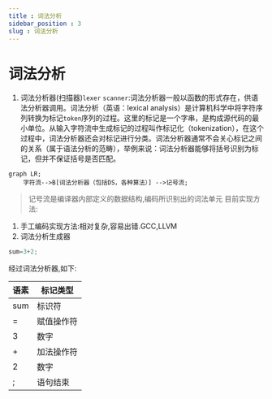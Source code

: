 ```yaml
---
title : 词法分析
sidebar_position : 3
slug : 词法分析
---
```

# 词法分析

1. 词法分析器(扫描器)`lexer` `scanner`:词法分析器一般以函数的形式存在，供语法分析器调用。词法分析（英语：lexical analysis）是计算机科学中将字符序列转换为标记`token`序列的过程。这里的标记是一个字串，是构成源代码的最小单位。从输入字符流中生成标记的过程叫作标记化（tokenization），在这个过程中，词法分析器还会对标记进行分类。词法分析器通常不会关心标记之间的关系（属于语法分析的范畴），举例来说：词法分析器能够将括号识别为标记，但并不保证括号是否匹配。

```mermaid
graph LR;
    字符流-->B[词法分析器（包括DS，各种算法）] -->记号流;
```

> 记号流是编译器内部定义的数据结构,编码所识别出的词法单元
目前实现方法:
1. 手工编码实现方法:相对复杂,容易出错.GCC,LLVM
2. 词法分析生成器
```cpp
sum=3+2;
```
经过词法分析器,如下:


|语素|	标记类型|
|-|-|
|sum	|标识符|
|=	|赋值操作符|
|3	|数字|
|+	|加法操作符|
|2	|数字|
|;	|语句结束|
